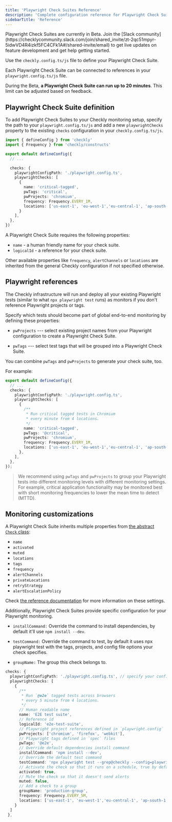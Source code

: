 ```yaml
---
title: 'Playwright Check Suites Reference'
description: 'Complete configuration reference for Playwright Check Suites including all available options and examples.'
sidebarTitle: 'Reference'
---
```


<Note>
Playwright Check Suites are currently in Beta. Join the [Slack community](https://checklycommunity.slack.com/join/shared_invite/zt-2qc51mpyr-5idwVD4R4izkf5FC4CFk1A#/shared-invite/email) to get live updates on feature development and get help getting started.
</Note>

Use the `checkly.config.ts/js` file to define your Playwright Check Suite.

Each Playwright Check Suite can be connected to references in your `playwright.config.ts/js` file.

During the Beta, **a Playwright Check Suite can run up to 20 minutes**. This limit can be adjusted based on feedback.

## Playwright Check Suite definition

To add Playwright Check Suites to your Checkly monitoring setup, specify the path to your `playwright.config.ts/js` and add a new `playwrightChecks` property to the existing `checks` configuration in your `checkly.config.ts/js`.

```typescript
import { defineConfig } from 'checkly'
import { Frequency } from 'checkly/constructs'

export default defineConfig({
  // ...

  checks: {
    playwrightConfigPath: './playwright.config.ts',
    playwrightChecks: [
      {
        name: 'critical-tagged',
        pwTags: 'critical',
        pwProjects: 'chromium',
        frequency: Frequency.EVERY_1M,
        locations: ['us-east-1', 'eu-west-1','eu-central-1', 'ap-south-1'],
      }
    ],
  },
})
```

A Playwright Check Suite requires the following properties:

* `name` - a human friendly name for your check suite.
* `logicalId` - a reference for your check suite.

Other available properties like `frequency`, `alertChannels` or `locations` are inherited from the general Checkly configuration if not specified otherwise.

## Playwright references

The Checkly infrastructure will run and deploy all your existing Playwright tests (similar to what `npx playwright test` runs) as monitors if you don't reference Playwright projects or tags.

Specify which tests should become part of global end-to-end monitoring by defining these properties:

* `pwProjects` --- select existing project names from your Playwright configuration to create a Playwright Check Suite.

* `pwTags` --- select test tags that will be grouped into a Playwright Check Suite.

You can combine `pwTags` and `pwProjects` to generate your check suite, too.

For example:

```typescript
export default defineConfig({
  // ...
  checks: {
    playwrightConfigPath: './playwright.config.ts',
    playwrightChecks: [
      {
        /**
         * Run critical tagged tests in Chromium
         * every minute from 4 locations.
         */
        name: 'critical-tagged',
        pwTags: '@critical',
        pwProjects: 'chromium',
        frequency: Frequency.EVERY_1M,
        locations: ['us-east-1', 'eu-west-1','eu-central-1', 'ap-south-1'],
      },
    ],
  },
});
```

> We recommend using `pwTags` and `pwProjects` to group your Playwright tests into different monitoring levels with different monitoring settings. For example, critical application functionality may be monitored best with short monitoring frequencies to lower the mean time to detect (MTTD).

## Monitoring customizations

A Playwright Check Suite inherits multiple properties from [the abstract `Check` class](/docs/cli/constructs-reference/#check):

- `name`
- `activated`
- `muted`
- `locations`
- `tags`
- `frequency`
- `alertChannels`
- `privateLocations`
- `retryStrategy`
- `alertEscalationPolicy`

Check [the reference documentation](/docs/cli/constructs-reference/#check) for more information on these settings.

Additionally, Playwright Check Suites provide specific configuration for your Playwright monitoring.

* `installCommand:` Override the command to install dependencies, by default it'll use `npm install --dev`.

* `testCommand:` Override the command to test, by default it uses npx playwright test with the tags, projects, and config file options your check specifies.

* `groupName:` The group this check belongs to.

```typescript
checks: {
  playwrightConfigPath: './playwright.config.ts', // specify your config file
  playwrightChecks: [
    {
      /**
       * Run `@e2e` tagged tests across browsers
       * every 5 minute from 4 locations.
       */
      // Human readable name
      name: 'E2E test suite',
      // Reference id
      logicalId: 'e2e-test-suite',
      // Playwright project references defined in `playwright.config`
      pwProjects: ['chromium', 'firefox', 'webkit'],
      // Playwright tags defined in `spec` files
      pwTags: '@e2e',
      // Override default dependencies install command
      installCommand: 'npm install --dev',
      // Override the default test command
      testCommand: 'npx playwright test --grep@checkly --config=playwright.foo.config.ts',
      // Activate the check so that it runs on a schedule, true by default
      activated: true,
      // Mute the check so that it doesn't send alerts
      muted: false,
      // Add a check to a group
      groupName: 'production-group',
      frequency: Frequency.EVERY_5M,
      locations: ['us-east-1', 'eu-west-1','eu-central-1', 'ap-south-1'],
    }
  ]
 },
```
